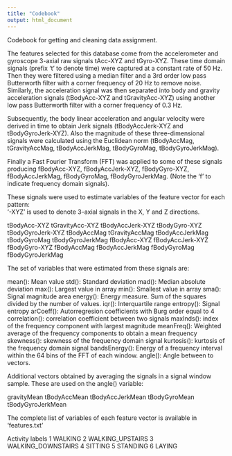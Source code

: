 ```yaml
---
title: "Codebook"
output: html_document
---
```

Codebook for getting and cleaning data assignment.



The features selected for this database come from the accelerometer and gyroscope 3-axial raw signals tAcc-XYZ and tGyro-XYZ. These time domain signals (prefix 't' to denote time) were captured at a constant rate of 50 Hz. Then they were filtered using a median filter and a 3rd order low pass Butterworth filter with a corner frequency of 20 Hz to remove noise. Similarly, the acceleration signal was then separated into body and gravity acceleration signals (tBodyAcc-XYZ and tGravityAcc-XYZ) using another low pass Butterworth filter with a corner frequency of 0.3 Hz. 

Subsequently, the body linear acceleration and angular velocity were derived in time to obtain Jerk signals (tBodyAccJerk-XYZ and tBodyGyroJerk-XYZ). Also the magnitude of these three-dimensional signals were calculated using the Euclidean norm (tBodyAccMag, tGravityAccMag, tBodyAccJerkMag, tBodyGyroMag, tBodyGyroJerkMag). 

Finally a Fast Fourier Transform (FFT) was applied to some of these signals producing fBodyAcc-XYZ, fBodyAccJerk-XYZ, fBodyGyro-XYZ, fBodyAccJerkMag, fBodyGyroMag, fBodyGyroJerkMag. (Note the 'f' to indicate frequency domain signals). 

These signals were used to estimate variables of the feature vector for each pattern:  
'-XYZ' is used to denote 3-axial signals in the X, Y and Z directions.

tBodyAcc-XYZ
tGravityAcc-XYZ
tBodyAccJerk-XYZ
tBodyGyro-XYZ
tBodyGyroJerk-XYZ
tBodyAccMag
tGravityAccMag
tBodyAccJerkMag
tBodyGyroMag
tBodyGyroJerkMag
fBodyAcc-XYZ
fBodyAccJerk-XYZ
fBodyGyro-XYZ
fBodyAccMag
fBodyAccJerkMag
fBodyGyroMag
fBodyGyroJerkMag

The set of variables that were estimated from these signals are: 

mean(): Mean value
std(): Standard deviation
mad(): Median absolute deviation 
max(): Largest value in array
min(): Smallest value in array
sma(): Signal magnitude area
energy(): Energy measure. Sum of the squares divided by the number of values. 
iqr(): Interquartile range 
entropy(): Signal entropy
arCoeff(): Autorregresion coefficients with Burg order equal to 4
correlation(): correlation coefficient between two signals
maxInds(): index of the frequency component with largest magnitude
meanFreq(): Weighted average of the frequency components to obtain a mean frequency
skewness(): skewness of the frequency domain signal 
kurtosis(): kurtosis of the frequency domain signal 
bandsEnergy(): Energy of a frequency interval within the 64 bins of the FFT of each window.
angle(): Angle between to vectors.

Additional vectors obtained by averaging the signals in a signal window sample. These are used on the angle() variable:

gravityMean
tBodyAccMean
tBodyAccJerkMean
tBodyGyroMean
tBodyGyroJerkMean

The complete list of variables of each feature vector is available in 'features.txt'

Activity labels
1 WALKING
2 WALKING_UPSTAIRS
3 WALKING_DOWNSTAIRS
4 SITTING
5 STANDING
6 LAYING


